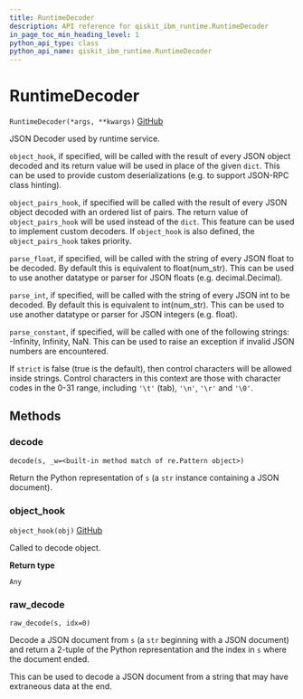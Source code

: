 ```yaml
---
title: RuntimeDecoder
description: API reference for qiskit_ibm_runtime.RuntimeDecoder
in_page_toc_min_heading_level: 1
python_api_type: class
python_api_name: qiskit_ibm_runtime.RuntimeDecoder
---
```


# RuntimeDecoder

<span id="qiskit_ibm_runtime.RuntimeDecoder" />

`RuntimeDecoder(*args, **kwargs)` [GitHub](https://github.com/Qiskit/qiskit-ibm-runtime/tree/main/qiskit_ibm_runtime/utils/json.py#L328-L422 "view source code")

JSON Decoder used by runtime service.

`object_hook`, if specified, will be called with the result of every JSON object decoded and its return value will be used in place of the given `dict`. This can be used to provide custom deserializations (e.g. to support JSON-RPC class hinting).

`object_pairs_hook`, if specified will be called with the result of every JSON object decoded with an ordered list of pairs. The return value of `object_pairs_hook` will be used instead of the `dict`. This feature can be used to implement custom decoders. If `object_hook` is also defined, the `object_pairs_hook` takes priority.

`parse_float`, if specified, will be called with the string of every JSON float to be decoded. By default this is equivalent to float(num\_str). This can be used to use another datatype or parser for JSON floats (e.g. decimal.Decimal).

`parse_int`, if specified, will be called with the string of every JSON int to be decoded. By default this is equivalent to int(num\_str). This can be used to use another datatype or parser for JSON integers (e.g. float).

`parse_constant`, if specified, will be called with one of the following strings: -Infinity, Infinity, NaN. This can be used to raise an exception if invalid JSON numbers are encountered.

If `strict` is false (true is the default), then control characters will be allowed inside strings. Control characters in this context are those with character codes in the 0-31 range, including `'\t'` (tab), `'\n'`, `'\r'` and `'\0'`.

## Methods

### decode

<span id="qiskit_ibm_runtime.RuntimeDecoder.decode" />

`decode(s, _w=<built-in method match of re.Pattern object>)`

Return the Python representation of `s` (a `str` instance containing a JSON document).

### object\_hook

<span id="qiskit_ibm_runtime.RuntimeDecoder.object_hook" />

`object_hook(obj)` [GitHub](https://github.com/Qiskit/qiskit-ibm-runtime/tree/main/qiskit_ibm_runtime/utils/json.py#L343-L422 "view source code")

Called to decode object.

**Return type**

`Any`

### raw\_decode

<span id="qiskit_ibm_runtime.RuntimeDecoder.raw_decode" />

`raw_decode(s, idx=0)`

Decode a JSON document from `s` (a `str` beginning with a JSON document) and return a 2-tuple of the Python representation and the index in `s` where the document ended.

This can be used to decode a JSON document from a string that may have extraneous data at the end.

